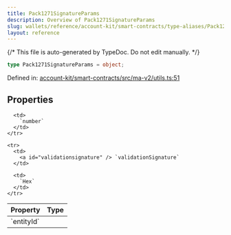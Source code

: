 ```yaml
---
title: Pack1271SignatureParams
description: Overview of Pack1271SignatureParams
slug: wallets/reference/account-kit/smart-contracts/type-aliases/Pack1271SignatureParams
layout: reference
---
```


{/* This file is auto-generated by TypeDoc. Do not edit manually. */}

```ts
type Pack1271SignatureParams = object;
```

Defined in: [account-kit/smart-contracts/src/ma-v2/utils.ts:51](https://github.com/alchemyplatform/aa-sdk/blob/17aad1f572375d42a06c7e3238078a88a435d459/account-kit/smart-contracts/src/ma-v2/utils.ts#L51)

## Properties

<table>
  <thead>
    <tr>
      <th align="left">Property</th>
      <th align="left">Type</th>
    </tr>
  </thead>

  <tbody>
    <tr>
      <td>
        <a id="entityid" /> `entityId`
      </td>

      <td>
        `number`
      </td>
    </tr>

    <tr>
      <td>
        <a id="validationsignature" /> `validationSignature`
      </td>

      <td>
        `Hex`
      </td>
    </tr>

  </tbody>
</table>
